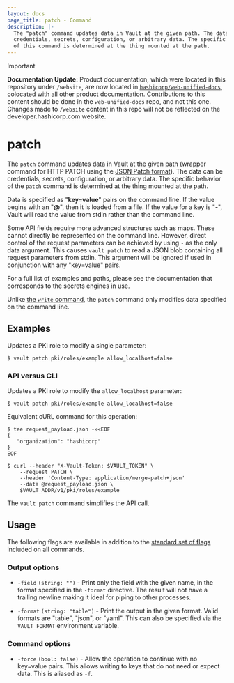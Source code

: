 ```yaml
---
layout: docs
page_title: patch - Command
description: |-
  The "patch" command updates data in Vault at the given path. The data can be
  credentials, secrets, configuration, or arbitrary data. The specific behavior
  of this command is determined at the thing mounted at the path.
---
```


> [!IMPORTANT]  
> **Documentation Update:** Product documentation, which were located in this repository under `/website`, are now located in [`hashicorp/web-unified-docs`](https://github.com/hashicorp/web-unified-docs), colocated with all other product documentation. Contributions to this content should be done in the `web-unified-docs` repo, and not this one. Changes made to `/website` content in this repo will not be reflected on the developer.hashicorp.com website.

# patch

The `patch` command updates data in Vault at the given path (wrapper command for
HTTP PATCH using the [JSON Patch format](https://datatracker.ietf.org/doc/html/rfc6902)).
The data can be credentials, secrets, configuration, or arbitrary data. The specific
behavior of the `patch` command is determined at the thing mounted at the path.

Data is specified as "**key=value**" pairs on the command line. If the value begins
with an "**@**", then it is loaded from a file. If the value for a key is "**-**", Vault
will read the value from stdin rather than the command line.

Some API fields require more advanced structures such as maps. These cannot
directly be represented on the command line. However, direct control of the
request parameters can be achieved by using `-` as the only data argument.
This causes `vault patch` to read a JSON blob containing all request parameters
from stdin. This argument will be ignored if used in conjunction with any
"key=value" pairs.

For a full list of examples and paths, please see the documentation that
corresponds to the secrets engines in use.

Unlike [the `write` command](/vault/docs/commands/write), the `patch` command only
modifies data specified on the command line.

## Examples

Updates a PKI role to modify a single parameter:

```shell-session
$ vault patch pki/roles/example allow_localhost=false
```

### API versus CLI

Updates a PKI role to modify the `allow_localhost` parameter:

```shell-session
$ vault patch pki/roles/example allow_localhost=false
```

Equivalent cURL command for this operation:

```shell-session
$ tee request_payload.json -<<EOF
{
   "organization": "hashicorp"
}
EOF

$ curl --header "X-Vault-Token: $VAULT_TOKEN" \
    --request PATCH \
    --header 'Content-Type: application/merge-patch+json'
    --data @request_payload.json \
    $VAULT_ADDR/v1/pki/roles/example
```

The `vault patch` command simplifies the API call.

## Usage

The following flags are available in addition to the [standard set of
flags](/vault/docs/commands) included on all commands.

### Output options

- `-field` `(string: "")` - Print only the field with the given name, in the format
  specified in the `-format` directive. The result will not have a trailing
  newline making it ideal for piping to other processes.

- `-format` `(string: "table")` - Print the output in the given format. Valid
  formats are "table", "json", or "yaml". This can also be specified via the
  `VAULT_FORMAT` environment variable.

### Command options

- `-force` `(bool: false)` - Allow the operation to continue with no key=value
  pairs. This allows writing to keys that do not need or expect data. This is
  aliased as `-f`.
